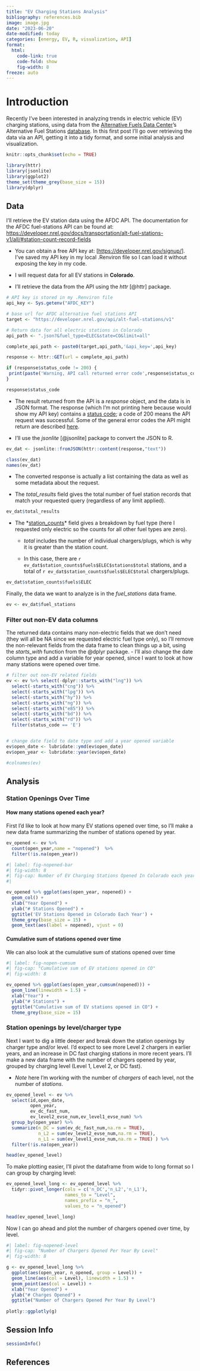 ```yaml
---
title: "EV Charging Stations Analysis"
bibliography: references.bib
image: image.jpg
date: "2023-06-20"
date-modified: today
categories: [energy, EV, R, visualization, API]
format: 
  html:
    code-link: true
    code-fold: show
    fig-width: 8
freeze: auto
---
```


# Introduction

Recently I've been interested in analyzing trends in electric vehicle (EV) charging stations, using data from the [Alternative Fuels Data Center](https://afdc.energy.gov/)'s Alternative Fuel Stations [database](https://developer.nrel.gov/docs/transportation/alt-fuel-stations-v1/). In this first post I'll go over retrieving the data via an API, getting it into a tidy format, and some initial analysis and visualization.

```r
knitr::opts_chunk$set(echo = TRUE)
```

```r

library(httr)
library(jsonlite)
library(ggplot2)
theme_set(theme_grey(base_size = 15))
library(dplyr)

```

## Data

I'll retrieve the EV station data using the AFDC API. The documentation for the AFDC fuel-stations API can be found at: <https://developer.nrel.gov/docs/transportation/alt-fuel-stations-v1/all/#station-count-record-fields>

-   You can obtain a free API key at: \[<https://developer.nrel.gov/signup/>\]. I've saved my API key in my local .Renviron file so I can load it without exposing the key in my code.

-   I will request data for all EV stations in **Colorado**.

-   I'll retrieve the data from the API using the *httr* [@httr] package.

```r

# API key is stored in my .Renviron file
api_key <- Sys.getenv("AFDC_KEY")

# base url for AFDC alternative fuel stations API
target <- "https://developer.nrel.gov/api/alt-fuel-stations/v1"

# Return data for all electric stations in Colorado
api_path <- ".json?&fuel_type=ELEC&state=CO&limit=all"

complete_api_path <- paste0(target,api_path,'&api_key=',api_key)

response <- httr::GET(url = complete_api_path)

if (response$status_code != 200) {
 print(paste('Warning, API call returned error code',response$status_code))
}

response$status_code

```

-   The result returned from the API is a *response* object, and the data is in JSON format. The response (which I'm not printing here because would show my API key) contains a [status code](https://restfulapi.net/http-status-codes/); a code of 200 means the API request was successful. Some of the general error codes the API might return are described [here](https://developer.nrel.gov/docs/errors/).

-   I'll use the *jsonlite* [@jsonlite] package to convert the JSON to R.

```r

ev_dat <- jsonlite::fromJSON(httr::content(response,"text"))

class(ev_dat)
names(ev_dat)
```

-   The converted response is actually a list containing the data as well as some metadata about the request.

-   The *total_results* field gives the total number of fuel station records that match your requested query (regardless of any limit applied).

```r
ev_dat$total_results
```

-   The \*[station_counts](https://developer.nrel.gov/docs/transportation/alt-fuel-stations-v1/all/#station-count-record-fields)\* field gives a breakdown by fuel type (here I requested only electric so the counts for all other fuel types are zero).

    -   *total* includes the number of individual chargers/plugs, which is why it is greater than the station count.

    -   In this case, there are `r ev_dat$station_counts$fuels$ELEC$stations$total` stations, and a total of `r ev_dat$station_counts$fuels$ELEC$total` chargers/plugs.

```r
ev_dat$station_counts$fuels$ELEC

```

Finally, the data we want to analyze is in the *fuel_stations* data frame.

```r
ev <- ev_dat$fuel_stations

```

### Filter out non-EV data columns

The returned data contains many non-electric fields that we don't need (they will all be NA since we requested electric fuel type only), so I'll remove the non-relevant fields from the data frame to clean things up a bit, using the *starts_with* function from the @dplyr package. - I'll also change the date column type and add a variable for year opened, since I want to look at how many stations were opened over time.

```r

# filter out non-EV related fields
ev <- ev %>% select(-dplyr::starts_with("lng")) %>% 
  select(-starts_with("cng")) %>%
  select(-starts_with("lpg")) %>%
  select(-starts_with("hy")) %>% 
  select(-starts_with("ng")) %>% 
  select(-starts_with("e85")) %>% 
  select(-starts_with("bd")) %>% 
  select(-starts_with("rd")) %>% 
  filter(status_code == 'E')


# change date field to date type and add a year opened variable
ev$open_date <- lubridate::ymd(ev$open_date)
ev$open_year <- lubridate::year(ev$open_date)

#colnames(ev)

```

## Analysis

### Station Openings Over Time

#### How many stations opened each year?

First I'd like to look at how many EV stations opened over time, so I'll make a new data frame summarizing the number of stations opened by year.

```r

ev_opened <- ev %>% 
  count(open_year,name = "nopened")  %>% 
  filter(!is.na(open_year))

```

```r
#| label: fig-nopened-bar
#| fig-width: 8
#| fig-cap: Number of EV Charging Stations Opened In Colorado each year
#| 

ev_opened %>% ggplot(aes(open_year, nopened)) + 
  geom_col() +
  xlab("Year Opened") +
  ylab("# Stations Opened") +
  ggtitle('EV Stations Opened in Colorado Each Year') +
  theme_grey(base_size = 15) +
  geom_text(aes(label = nopened), vjust = 0)

```

#### Cumulative sum of stations opened over time

We can also look at the cumulative sum of stations opened over time

```r
#| label: fig-nopen-cumsum
#| fig-cap: "Cumulative sum of EV stations opened in CO"
#| fig-width: 8

ev_opened %>% ggplot(aes(open_year,cumsum(nopened))) +
  geom_line(linewidth = 1.5) +
  xlab("Year") +
  ylab("# Stations") +
  ggtitle("Cumulative sum of EV stations opened in CO") +
  theme_grey(base_size = 15)

```

### Station openings by level/charger type

Next I want to dig a little deeper and break down the station openings by charger type and/or level. I'd expect to see more Level 2 chargers in earlier years, and an increase in DC fast charging stations in more recent years. I'll make a new data frame with the number of chargers opened by year, grouped by charging level (Level 1, Level 2, or DC fast).

-   *Note* here I'm working with the number of *chargers* of each level, not the number of *stations*.

```r

ev_opened_level <- ev %>% 
  select(id,open_date,
         open_year,
         ev_dc_fast_num,
         ev_level2_evse_num,ev_level1_evse_num) %>%
  group_by(open_year) %>%
  summarize(n_DC = sum(ev_dc_fast_num,na.rm = TRUE), 
            n_L2 = sum(ev_level2_evse_num,na.rm = TRUE),
            n_L1 = sum(ev_level1_evse_num,na.rm = TRUE) ) %>% 
  filter(!is.na(open_year))

head(ev_opened_level)

```

To make plotting easier, I'll pivot the dataframe from wide to long format so I can group by charging level:

```r

ev_opened_level_long <- ev_opened_level %>% 
  tidyr::pivot_longer(cols = c('n_DC','n_L2','n_L1'),
                      names_to = "Level",
                      names_prefix = "n_",
                      values_to = "n_opened")

head(ev_opened_level_long)


```

Now I can go ahead and plot the number of chargers opened over time, by level.

```r
#| label: fig-nopened-level
#| fig-cap: "Number of Chargers Opened Per Year By Level"
#| fig-width: 8

g <- ev_opened_level_long %>% 
  ggplot(aes(open_year, n_opened, group = Level)) +
  geom_line(aes(col = Level), linewidth = 1.5) +
  geom_point(aes(col = Level)) +
  xlab("Year Opened") +
  ylab("# Charges Opened") +
  ggtitle("Number of Chargers Opened Per Year By Level")
  
plotly::ggplotly(g)

```

## Session Info

```r

sessionInfo()

```

## References
